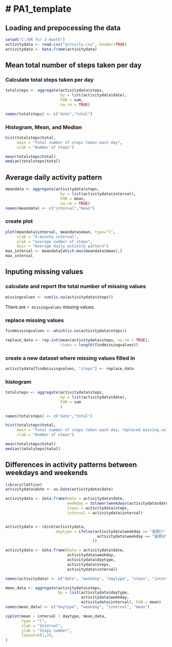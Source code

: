 # PA1_template
==============

## Loading and prepocessing the data

```{r}
setwd("C:/DR for 3 month")
activitydata <- read.csv("activity.csv", header=TRUE)
activitydata <- data.frame(activitydata)
```

## Mean total number of steps taken per day 

### Calculate total steps taken per day

```{r}
totalsteps <- aggregate(activitydata$steps,
                        by = list(activitydata$date),
                        FUN = sum,
                        na.rm = TRUE)

names(totalsteps) <- c("date","total")
```

### Histogram, Mean, and Median

```{r}
hist(totalsteps$total, 
     main = "Total number of steps taken each day",
     xlab = "Number of steps")

mean(totalsteps$total)
median(totalsteps$total)
```



## Average daily activity pattern

```{r}
meandata <- aggregate(activitydata$steps,
                        by = list(activitydata$interval),
                        FUN = mean, 
                        na.rm = TRUE)
names(meandata) <- c("interval","mean")
```

### create plot

```{r}
plot(meandata$interval, meandata$mean, type="l",
     xlab = "5-minute interval",
     ylab = "average number of steps",
     main = "Average daily activity pattern")
max_interval <- meandata[which.max(meandata$mean),]
max_interval
```

## Inputing missing values

### calculate and report the total number of missing values

```{r}
missingvalues <- sum(is.na(activitydata$steps))
```

There are `r missingvalues` missing values.

### replace missing values

```{r}
findmissingvalues <- which(is.na(activitydata$steps))

replace_data <- rep.int(mean(activitydata$steps, na.rm = TRUE),
                        times = length(findmissingvalues))
```

### create a new dataset where missing values filled in

```{r}
activitydata[findmissingvalues, "steps"] <- replace_data
```

### histogram
```{r}
totalsteps <- aggregate(activitydata$steps,
                        by = list(activitydata$date),
                        FUN = sum 
                        )

names(totalsteps) <- c("date","total")

hist(totalsteps$total, 
     main = "Total number of steps taken each day; replaced missing value",
     xlab = "Number of steps")

mean(totalsteps$total)
median(totalsteps$total)
```

## Differences in activity patterns between weekdays and weekends

```{r}
library(lattice)
activitydata$date <- as.Date(activitydata$date)

activitydata <- data.frame(date = activitydata$date,
                           weekday = tolower(weekdays(activitydata$date)),
                           steps = activitydata$steps,
                           interval = activitydata$interval)


activitydata <- cbind(activitydata,
                      daytype = ifelse(activitydata$weekday == "星期六" |
                                        activitydata$weekday == "星期日", "weekend", "weekday"
                                      ))

activitydata <- data.frame(date = activitydata$date,
                           activitydata$weekday,
                           activitydata$daytype,
                           activitydata$steps,
                           activitydata$interval)

names(activitydata) <- c("date", "weekday", "daytype", "steps", "interval")


```

```{r}
mean_data <- aggregate(activitydata$steps,
                       by = list(activitydata$daytype, 
                                 activitydata$weekday,
                                 activitydata$interval), FUN = mean)
names(mean_data) <- c("daytype", "weekday", "interval", "mean")

```

```{r}
xyplot(mean ~ interval | daytype, mean_data,
       type = "l",
       xlab = "Interval",
       ylab = "Steps number",
       layout=c(1,2),
)
```
